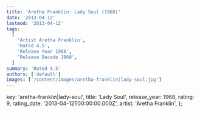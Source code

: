 ```yaml
---
title: 'Aretha Franklin: Lady Soul (1968)'
date: '2013-04-12'
lastmod: '2013-04-12'
tags:
  [
    'Artist Aretha Franklin',
    'Rated 4.5',
    'Release Year 1968',
    'Release Decade 1960',
  ]
summary: 'Rated 4.5'
authors: ['default']
images: ['/content/images/aretha-franklin|lady-soul.jpg']
---
```


  key: 'aretha-franklin|lady-soul',
  title: 'Lady Soul',
  release_year: 1968,
  rating: 9,
  rating_date: '2013-04-12T00:00:00.000Z',
  artist: 'Aretha Franklin',
};

<MusicRating data={data} />
